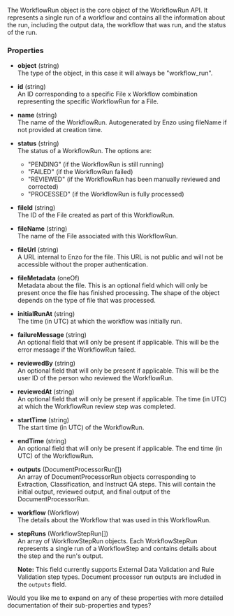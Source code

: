 The WorkflowRun object is the core object of the WorkflowRun API. It represents a single run of a workflow and contains all the information about the run, including the output data, the workflow that was run, and the status of the run.

### Properties

- **object** (string)  
  The type of the object, in this case it will always be "workflow_run".

- **id** (string)  
  An ID corresponding to a specific File x Workflow combination representing the specific WorkflowRun for a File.

- **name** (string)  
  The name of the WorkflowRun. Autogenerated by Enzo using fileName if not provided at creation time.

- **status** (string)  
  The status of a WorkflowRun. The options are:

  - "PENDING" (if the WorkflowRun is still running)
  - "FAILED" (if the WorkflowRun failed)
  - "REVIEWED" (if the WorkflowRun has been manually reviewed and corrected)
  - "PROCESSED" (if the WorkflowRun is fully processed)

- **fileId** (string)  
  The ID of the File created as part of this WorkflowRun.

- **fileName** (string)  
  The name of the File associated with this WorkflowRun.

- **fileUrl** (string)  
  A URL internal to Enzo for the file. This URL is not public and will not be accessible without the proper authentication.

- **fileMetadata** (oneOf)  
  Metadata about the file. This is an optional field which will only be present once the file has finished processing. The shape of the object depends on the type of file that was processed.

- **initialRunAt** (string)  
  The time (in UTC) at which the workflow was initially run.

- **failureMessage** (string)  
  An optional field that will only be present if applicable. This will be the error message if the WorkflowRun failed.

- **reviewedBy** (string)  
  An optional field that will only be present if applicable. This will be the user ID of the person who reviewed the WorkflowRun.

- **reviewedAt** (string)  
  An optional field that will only be present if applicable. The time (in UTC) at which the WorkflowRun review step was completed.

- **startTime** (string)  
  The start time (in UTC) of the WorkflowRun.

- **endTime** (string)  
  An optional field that will only be present if applicable. The end time (in UTC) of the WorkflowRun.

- **outputs** (DocumentProcessorRun[])  
  An array of DocumentProcessorRun objects corresponding to Extraction, Classification, and Instruct QA steps. This will contain the initial output, reviewed output, and final output of the DocumentProcessorRun.

- **workflow** (Workflow)  
  The details about the Workflow that was used in this WorkflowRun.

- **stepRuns** (WorkflowStepRun[])  
  An array of WorkflowStepRun objects. Each WorkflowStepRun represents a single run of a WorkflowStep and contains details about the step and the run's output.

  **Note:** This field currently supports External Data Validation and Rule Validation step types. Document processor run outputs are included in the `outputs` field.

Would you like me to expand on any of these properties with more detailed documentation of their sub-properties and types?
